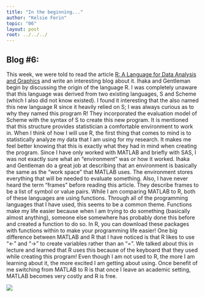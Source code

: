 ```yaml
---
title: "In the beginning..."
author: "Kelsie Ferin"
topic: "06"
layout: post
root: ../../../
---
```


## Blog #6:

This week, we were told to read the article [R: A Language for Data Analysis and Graphics](http://biostat.mc.vanderbilt.edu/wiki/pub/Main/JeffreyHorner/JCGSR.pdf) and write an interesting blog about it. Ihaka and Gentleman begin by discussing the origin of the language R. I was completely unaware that this language was derived from two existing languages, S and Scheme (which I also did not know existed). I found it interesting that the also named this new language R since it heavily relied on S; I was always curious as to why they named this program R! They incorporated the evaluation model of Scheme with the syntax of S to create this new program. It is mentioned that this structure provides statistician a comfortable environment to work in. When I think of how I will use R, the first thing that comes to mind is to statistically analyze my data that I am using for my research. It makes me feel better knowing that this is exactly what they had in mind when creating the program. Since I have only worked with MATLAB and briefly with SAS, I was not exactly sure what an "environment" was or how it worked. Ihaka and Gentleman do a great job at describing that an environment is basically the same as the "work space" that MATLAB uses. The environment stores everything that will be needed to evaluate something. Also, I have never heard the term "frames" before reading this article. They describe frames to be a list of symbol or value pairs. While I am comparing MATLAB to R, both of these languages are using functions. Through all of the programming languages that I have used, this seems to be a common theme. Functions make my life easier because when I am trying to do something (basically almost anything), someone else somewhere has probably done this before and created a function to do so. In R, you can download these packages with functions within to make your programming life easier! One big difference between MATLAB and R that I have noticed is that R likes to use "<-" and "->" to create variables rather than an "=". We talked about this in lecture and learned that R uses this because of the keyboard that they used while creating this program! Even though I am not used to R, the more I am learning about it, the more excited I am getting about using. Once benefit of me switching from MATLAB to R is that once I leave an academic setting, MATLAB becomes very costly and R is free.

![](images/nerd.png)